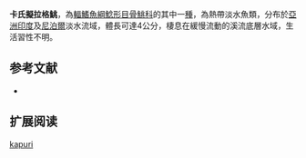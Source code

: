 {{Speciesbox
| name = 卡氏擬拉格鮡
| status = LC
| status_system = IUCN3.1
| image = 
| image_width = 250px
| genus = Pseudolaguvia
| species = kapuri
| authority = [[Tilak_&_Husain|Tilak & Husain]], 1975
| synonyms = *''Laguvia ribeiroi kapuri '',Tilak & Husain, 1975 
*''Glyptothorax kapuri '',Tilak & Husain, 1975 
*''Laguvia kapuri '',Tilak & Husain, 1975 
}}
'''卡氏擬拉格鮡'''，為[[輻鰭魚綱|輻鰭魚綱]][[鯰形目|鯰形目]][[骨鮡科|骨鮡科]]的其中一[[種|種]]，為熱帶淡水魚類，分布於[[亞洲|亞洲]][[印度|印度]]及[[尼泊爾|尼泊爾]]淡水流域，體長可達4公分，棲息在緩慢流動的溪流底層水域，生活習性不明。

==参考文献==
*{{FishBase_species|genus=Pseudolaguvia|species=kapuri|year=2015|month=3}}

== 扩展阅读 ==
{{refbegin}}
{{wikispecies-inline|Pseudolaguvia kapuri|卡氏擬拉格鮡}}
{{refend}}
{{Taxonbar|from=Q5520708}}

[[Category:擬拉格鮡屬|kapuri]]